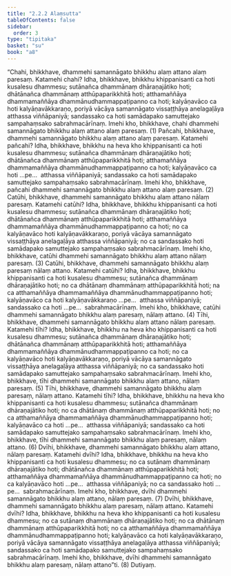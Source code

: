 ```yaml
---
title: "2.2.2 Alaṃsutta"
tableOfContents: false
sidebar:
  order: 3
type: "tipitaka"
basket: "su"
book: "a8"
---
```



<DynamicBreadcrumb />

<Division number="62" book="a8" bookNo="17" page="118">

<Paragraph number="631" book="a8">
“Chahi, bhikkhave, dhammehi samannāgato bhikkhu alaṃ attano alaṃ paresaṃ. Katamehi chahi? Idha, bhikkhave, bhikkhu khippanisanti ca hoti kusalesu dhammesu; sutānañca dhammānaṃ dhāraṇajātiko hoti; dhātānañca dhammānaṃ atthūpaparikkhitā hoti; atthamaññāya dhammamaññāya dhammānudhammappaṭipanno ca hoti; kalyāṇavāco ca hoti kalyāṇavākkaraṇo, poriyā vācāya samannāgato vissaṭṭhāya anelagaḷāya atthassa viññāpaniyā; sandassako ca hoti samādapako samuttejako sampahaṃsako sabrahmacārīnaṃ. Imehi kho, bhikkhave, chahi dhammehi samannāgato bhikkhu alaṃ attano alaṃ paresaṃ. (1)
</Paragraph>

<Paragraph number="632" book="a8">
Pañcahi, bhikkhave, dhammehi samannāgato bhikkhu alaṃ attano alaṃ paresaṃ. Katamehi pañcahi? Idha, bhikkhave, bhikkhu na heva kho khippanisanti ca hoti kusalesu dhammesu; sutānañca dhammānaṃ dhāraṇajātiko hoti; dhātānañca dhammānaṃ atthūpaparikkhitā hoti; atthamaññāya dhammamaññāya dhammānudhammappaṭipanno ca hoti; kalyāṇavāco ca hoti …pe…  atthassa viññāpaniyā; sandassako ca hoti samādapako samuttejako sampahaṃsako sabrahmacārīnaṃ. Imehi kho, bhikkhave, pañcahi dhammehi samannāgato bhikkhu alaṃ attano alaṃ paresaṃ. (2)
</Paragraph>

<Paragraph number="633" book="a8">
Catūhi, bhikkhave, dhammehi samannāgato bhikkhu alaṃ attano nālaṃ paresaṃ. Katamehi catūhi? Idha, bhikkhave, bhikkhu khippanisanti ca hoti kusalesu dhammesu; sutānañca dhammānaṃ dhāraṇajātiko hoti; dhātānañca dhammānaṃ atthūpaparikkhitā hoti; atthamaññāya dhammamaññāya dhammānudhammappaṭipanno ca hoti; no ca kalyāṇavāco hoti kalyāṇavākkaraṇo, poriyā vācāya samannāgato vissaṭṭhāya anelagaḷāya atthassa viññāpaniyā; no ca sandassako hoti samādapako samuttejako sampahaṃsako sabrahmacārīnaṃ. Imehi kho, bhikkhave, catūhi dhammehi samannāgato bhikkhu alaṃ attano nālaṃ paresaṃ. (3)
</Paragraph>

<Paragraph number="634" book="a8">
Catūhi, bhikkhave, dhammehi samannāgato bhikkhu alaṃ paresaṃ nālaṃ attano. Katamehi catūhi? Idha, bhikkhave, bhikkhu khippanisanti ca hoti kusalesu dhammesu; sutānañca dhammānaṃ dhāraṇajātiko hoti; no ca dhātānaṃ dhammānaṃ atthūpaparikkhitā hoti; na ca atthamaññāya dhammamaññāya dhammānudhammappaṭipanno hoti; kalyāṇavāco ca hoti kalyāṇavākkaraṇo …pe…  atthassa viññāpaniyā; sandassako ca hoti …pe…  sabrahmacārīnaṃ. Imehi kho, bhikkhave, catūhi dhammehi samannāgato bhikkhu alaṃ paresaṃ, nālaṃ attano. (4)
</Paragraph>

<Paragraph number="635" book="a8">
Tīhi, bhikkhave, dhammehi samannāgato bhikkhu alaṃ attano nālaṃ paresaṃ. Katamehi tīhi? Idha, bhikkhave, bhikkhu na heva kho khippanisanti ca hoti kusalesu dhammesu; sutānañca dhammānaṃ dhāraṇajātiko hoti; dhātānañca dhammānaṃ atthūpaparikkhitā hoti; atthamaññāya dhammamaññāya dhammānudhammappaṭipanno ca hoti; no ca kalyāṇavāco hoti kalyāṇavākkaraṇo, poriyā vācāya samannāgato vissaṭṭhāya anelagaḷāya atthassa viññāpaniyā; no ca sandassako hoti samādapako samuttejako sampahaṃsako sabrahmacārīnaṃ. Imehi kho, bhikkhave, tīhi dhammehi samannāgato bhikkhu alaṃ attano, nālaṃ paresaṃ. (5)
</Paragraph>

<Paragraph number="636" book="a8">
Tīhi, bhikkhave, dhammehi samannāgato bhikkhu alaṃ paresaṃ, nālaṃ attano. Katamehi tīhi? Idha, bhikkhave, bhikkhu na heva kho khippanisanti ca hoti kusalesu dhammesu; sutānañca dhammānaṃ dhāraṇajātiko hoti; no ca dhātānaṃ dhammānaṃ atthūpaparikkhitā hoti; no ca atthamaññāya dhammamaññāya dhammānudhammappaṭipanno hoti; kalyāṇavāco ca hoti …pe…  atthassa viññāpaniyā; sandassako ca hoti samādapako samuttejako sampahaṃsako sabrahmacārīnaṃ. Imehi kho, bhikkhave, tīhi dhammehi samannāgato bhikkhu alaṃ paresaṃ, nālaṃ attano. (6)
</Paragraph>

<Paragraph number="637" book="a8">
Dvīhi, bhikkhave, dhammehi samannāgato bhikkhu alaṃ attano, nālaṃ paresaṃ. Katamehi dvīhi? Idha, bhikkhave, bhikkhu na heva kho khippanisanti ca hoti kusalesu dhammesu; no ca sutānaṃ dhammānaṃ dhāraṇajātiko hoti; dhātānañca dhammānaṃ atthūpaparikkhitā hoti; atthamaññāya dhammamaññāya dhammānudhammappaṭipanno ca hoti; no ca kalyāṇavāco hoti …pe…  atthassa viññāpaniyā; no ca sandassako hoti …pe…  sabrahmacārīnaṃ. Imehi kho, bhikkhave, dvīhi dhammehi samannāgato bhikkhu alaṃ attano, nālaṃ paresaṃ. (7)
</Paragraph>

<Paragraph number="638" book="a8">
Dvīhi, bhikkhave, dhammehi samannāgato bhikkhu alaṃ paresaṃ, nālaṃ attano. Katamehi dvīhi? Idha, bhikkhave, bhikkhu na heva kho khippanisanti ca hoti kusalesu dhammesu; no ca sutānaṃ dhammānaṃ dhāraṇajātiko hoti; no ca dhātānaṃ dhammānaṃ atthūpaparikkhitā hoti; no ca atthamaññāya dhammamaññāya dhammānudhammappaṭipanno hoti; kalyāṇavāco ca hoti kalyāṇavākkaraṇo, poriyā vācāya samannāgato vissaṭṭhāya anelagaḷāya atthassa viññāpaniyā; sandassako ca hoti samādapako samuttejako sampahaṃsako sabrahmacārīnaṃ. Imehi kho, bhikkhave, dvīhi dhammehi samannāgato bhikkhu alaṃ paresaṃ, nālaṃ attano”ti. (8)

</Paragraph>
</Division>

<Paragraph number="639" type="center" book="a8">
Dutiyaṃ.
</Paragraph>